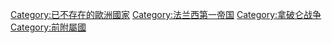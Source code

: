 [[Category:已不存在的歐洲國家|Category:已不存在的歐洲國家]]
[[Category:法兰西第一帝国|Category:法兰西第一帝国]]
[[Category:拿破仑战争|Category:拿破仑战争]]
[[Category:前附屬國|Category:前附屬國]]